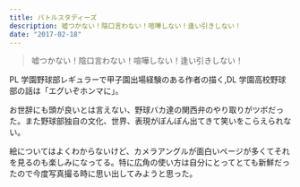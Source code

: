 ```yaml
---
title: バトルスタディーズ
description: 嘘つかない！陰口言わない！喧嘩しない！逢い引きしない！
date: "2017-02-18"
---
```


> 嘘つかない！陰口言わない！喧嘩しない！逢い引きしない！

PL 学園野球部レギュラーで甲子園出場経験のある作者の描く,DL 学園高校野球部の話は「エグいぞホンマに」。

お世辞にも頭が良いとは言えない、野球バカ達の関西弁のやり取りがツボだった。また野球部独自の文化、世界、表現がぽんぽん出てきて笑いをこらえられない。

絵についてはよくわからないけど、カメラアングルが面白いページが多くてそれを見るのも楽しみになってる。特に広角の使い方は自分にとってとても新鮮だったので今度写真撮る時に思い出してみようと思った。
